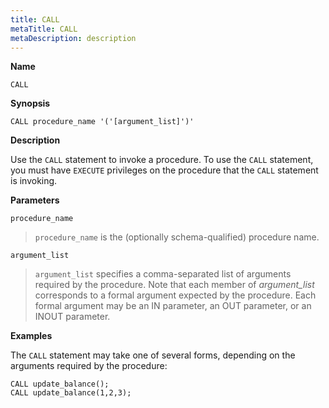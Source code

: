 ```yaml
---
title: CALL
metaTitle: CALL
metaDescription: description
---
```


**Name**

`CALL`

**Synopsis**

``` text
CALL procedure_name '('[argument_list]')'
```

**Description**

Use the `CALL` statement to invoke a procedure. To use the `CALL`
statement, you must have `EXECUTE` privileges on the procedure that the
`CALL` statement is invoking.

**Parameters**

`procedure_name`

> `procedure_name` is the (optionally schema-qualified) procedure name.

`argument_list`

> `argument_list` specifies a comma-separated list of arguments required
> by the procedure. Note that each member of *argument\_list*
> corresponds to a formal argument expected by the procedure. Each
> formal argument may be an IN parameter, an OUT parameter, or an INOUT
> parameter.

**Examples**

The `CALL` statement may take one of several forms, depending on the
arguments required by the procedure:

``` text
CALL update_balance();
CALL update_balance(1,2,3);
```

